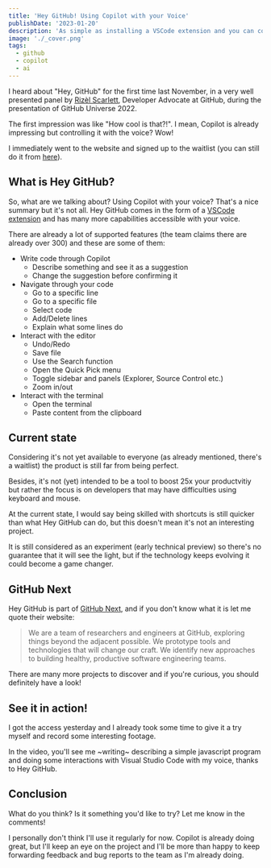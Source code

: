 ```yaml
---
title: 'Hey GitHub! Using Copilot with your Voice'
publishDate: '2023-01-20'
description: 'As simple as installing a VSCode extension and you can code by talking to your computer'
image: './_cover.png'
tags:
  - github
  - copilot
  - ai
---
```



I heard about "Hey, GitHub" for the first time last November, in a very well presented panel by [Rizèl Scarlett](https://twitter.com/blackgirlbytes), Developer Advocate at GitHub, during the presentation of GitHub Universe 2022.

The first impression was like "How cool is that?!". I mean, Copilot is already impressing but controlling it with the voice? Wow!

I immediately went to the website and signed up to the waitlist (you can still do it from [here](https://githubnext.com/projects/hey-github/)).

## What is Hey GitHub?

So, what are we talking about? Using Copilot with your voice? That's a nice summary but it's not all. Hey GitHub comes in the form of a [VSCode extension](https://marketplace.visualstudio.com/items?itemName=GitHub.heygithub) and has many more capabilities accessible with your voice.

There are already a lot of supported features (the team claims there are already over 300) and these are some of them:

- Write code through Copilot
  - Describe something and see it as a suggestion
  - Change the suggestion before confirming it
- Navigate through your code
  - Go to a specific line
  - Go to a specific file
  - Select code
  - Add/Delete lines
  - Explain what some lines do
- Interact with the editor
  - Undo/Redo
  - Save file
  - Use the Search function
  - Open the Quick Pick menu
  - Toggle sidebar and panels (Explorer, Source Control etc.)
  - Zoom in/out
- Interact with the terminal
  - Open the terminal
  - Paste content from the clipboard

## Current state

Considering it's not yet available to everyone (as already mentioned, there's a waitlist) the product is still far from being perfect.

Besides, it's not (yet) intended to be a tool to boost 25x your productvitiy but rather the focus is on developers that may have difficulties using keyboard and mouse.

At the current state, I would say being skilled with shortcuts is still quicker than what Hey GitHub can do, but this doesn't mean it's not an interesting project.

It is still considered as an experiment (early technical preview) so there's no guarantee that it will see the light, but if the technology keeps evolving it could become a game changer.

## GitHub Next

Hey GitHub is part of [GitHub Next](https://githubnext.com/), and if you don't know what it is let me quote their website:

> We are a team of researchers and engineers at GitHub, exploring things beyond the adjacent possible. We prototype tools and technologies that will change our craft. We identify new approaches to building healthy, productive software engineering teams.

There are many more projects to discover and if you're curious, you should definitely have a look!

## See it in action!

I got the access yesterday and I already took some time to give it a try myself and record some interesting footage.

In the video, you'll see me ~writing~ describing a simple javascript program and doing some interactions with Visual Studio Code with my voice, thanks to Hey GitHub.

<YouTube id="s_WMdytCvdI" />

## Conclusion

What do you think? Is it something you'd like to try? Let me know in the comments!

I personally don't think I'll use it regularly for now. Copilot is already doing great, but I'll keep an eye on the project and I'll be more than happy to keep forwarding feedback and bug reports to the team as I'm already doing.
